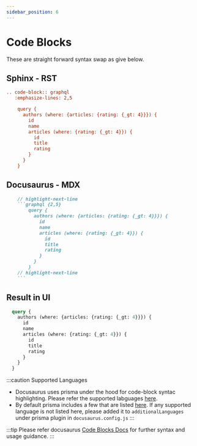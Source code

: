 ```yaml
---
sidebar_position: 6
---
```


# Code Blocks

These are straight forward syntax swap as give below.

## Sphinx - RST

```rest {1-2}
.. code-block:: graphql
   :emphasize-lines: 2,5

    query {
      authors (where: {articles: {rating: {_gt: 4}}}) {
        id
        name
        articles (where: {rating: {_gt: 4}}) {
          id
          title
          rating
        }
      }
    }
```

## Docusaurus - MDX
```markdown
    // highlight-next-line
    ```graphql {2,5}
        query {
          authors (where: {articles: {rating: {_gt: 4}}}) {
            id
            name
            articles (where: {rating: {_gt: 4}}) {
              id
              title
              rating
            }
          }
        }
    // highlight-next-line
    ```
```
## Result in UI

```graphql {2,5}
  query {
    authors (where: {articles: {rating: {_gt: 4}}}) {
      id
      name
      articles (where: {rating: {_gt: 4}}) {
        id
        title
        rating
      }
    }
  }
```

:::caution Supported Languages
  - Docusaurus uses prisma under the hood for code-block syntac highlighting. Please refer the supported labguages [here](https://prismjs.com/#supported-languages).
  - By default prisma includes a few that are listed [here](https://github.com/FormidableLabs/prism-react-renderer/blob/master/src/vendor/prism/includeLangs.js). If any supported language is not listed here, please added it to `additionalLanguages` under prisma plugin in `docusaurus.config.js`
:::

:::tip
Please refer docusaurus [Code Blocks Docs](https://docusaurus.io/docs/markdown-features/code-blocks) for further syntax and usage guidance.
:::
